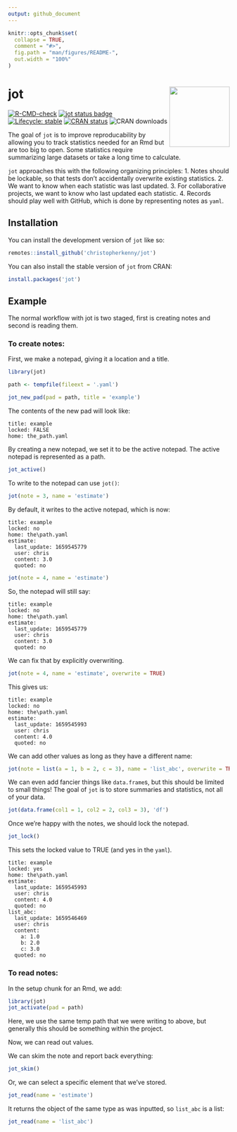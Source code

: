 ```yaml
---
output: github_document
---
```


<!-- README.md is generated from README.Rmd. Please edit that file -->

```r
knitr::opts_chunk$set(
  collapse = TRUE,
  comment = "#>",
  fig.path = "man/figures/README-",
  out.width = "100%"
)
```

# jot <img src="man/figures/logo.png" align="right" height="137" />

<!-- badges: start -->
[![R-CMD-check](https://github.com/christopherkenny/jot/actions/workflows/R-CMD-check.yaml/badge.svg)](https://github.com/christopherkenny/jot/actions/workflows/R-CMD-check.yaml)
[![jot status
badge](https://christopherkenny.r-universe.dev/badges/jot)](https://christopherkenny.r-universe.dev/jot)
[![Lifecycle:
stable](https://img.shields.io/badge/lifecycle-stable-brightgreen.svg)](https://lifecycle.r-lib.org/articles/stages.html#stable)
[![CRAN
status](https://www.r-pkg.org/badges/version/jot)](https://CRAN.R-project.org/package=jot)
![CRAN downloads](http://cranlogs.r-pkg.org/badges/grand-total/jot)
<!-- badges: end -->

The goal of `jot` is to improve reproducability by allowing you to track statistics needed for an Rmd but are too big to open.
Some statistics require summarizing large datasets or take a long time to calculate.

`jot` approaches this with the following organizing principles:
1. Notes should be lockable, so that tests don't accidentally overwrite existing statistics.
2. We want to know when each statistic was last updated.
3. For collaborative projects, we want to know who last updated each statistic.
4. Records should play well with GitHub, which is done by representing notes as `yaml`.

## Installation

You can install the development version of `jot` like so:

``` r
remotes::install_github('christopherkenny/jot')
```

You can also install the stable version of `jot` from CRAN:

```r
install.packages('jot')
```

## Example

The normal workflow with jot is two staged, first is creating notes and second is reading them.


### To create notes:

First, we make a notepad, giving it a location and a title.
```r
library(jot)

path <- tempfile(fileext = '.yaml')

jot_new_pad(pad = path, title = 'example')
```

The contents of the new pad will look like:

```verbatim
title: example
locked: FALSE
home: the_path.yaml
```

By creating a new notepad, we set it to be the active notepad. 
The active notepad is represented as a path.

```r
jot_active()
```

To write to the notepad can use `jot()`:

```r
jot(note = 3, name = 'estimate')
```

By default, it writes to the active notepad, which is now:

```verbatim
title: example
locked: no
home: the\path.yaml
estimate:
  last_update: 1659545779
  user: chris
  content: 3.0
  quoted: no
```

```r
jot(note = 4, name = 'estimate')
```

So, the notepad will still say:

```verbatim
title: example
locked: no
home: the\path.yaml
estimate:
  last_update: 1659545779
  user: chris
  content: 3.0
  quoted: no
```

We can fix that by explicitly overwriting.

```r
jot(note = 4, name = 'estimate', overwrite = TRUE)
```

This gives us:

```verbatim
title: example
locked: no
home: the\path.yaml
estimate:
  last_update: 1659545993
  user: chris
  content: 4.0
  quoted: no
```

We can add other values as long as they have a different name:

```r
jot(note = list(a = 1, b = 2, c = 3), name = 'list_abc', overwrite = TRUE)
```

We can even add fancier things like `data.frame`s, but this should be limited to small things!
The goal of `jot` is to store summaries and statistics, not all of your data.

```r
jot(data.frame(col1 = 1, col2 = 2, col3 = 3), 'df')
```

Once we're happy with the notes, we should lock the notepad.

```r
jot_lock()
```

This sets the locked value to TRUE (and yes in the `yaml`).

```verbatim
title: example
locked: yes
home: the\path.yaml
estimate:
  last_update: 1659545993
  user: chris
  content: 4.0
  quoted: no
list_abc:
  last_update: 1659546469
  user: chris
  content:
    a: 1.0
    b: 2.0
    c: 3.0
  quoted: no
```


### To read notes:

In the setup chunk for an Rmd, we add:
```r
library(jot)
jot_activate(pad = path)
```

Here, we use the same temp path that we were writing to above, but generally this should be something within the project.

Now, we can read out values.

We can skim the note and report back everything:

```r
jot_skim()
```
Or, we can select a specific element that we've stored.

```r
jot_read(name = 'estimate')
```

It returns the object of the same type as was inputted, so `list_abc` is a list:

```r
jot_read(name = 'list_abc')
```

